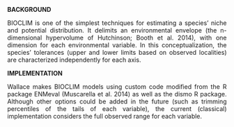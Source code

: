 **BACKGROUND**  
<p align="justify">
BIOCLIM is one of the simplest techniques for estimating a species’ niche and potential distribution. It delimits an environmental envelope (the n-dimensional hypervolume of Hutchinson; Booth et al. 2014), with one dimension for each environmental variable. In this conceptualization, the species’ tolerances (upper and lower limits based on observed localities) are characterized independently for each axis.  
</p>
**IMPLEMENTATION**
<p align="justify">
Wallace makes BIOCLIM models using custom code modified from the R package ENMeval (Muscarella et al. 2014) as well as the dismo R package. Although other options could be added in the future (such as trimming percentiles of the tails of each variable), the current (classical) implementation considers the full observed range for each variable.  
</p>

